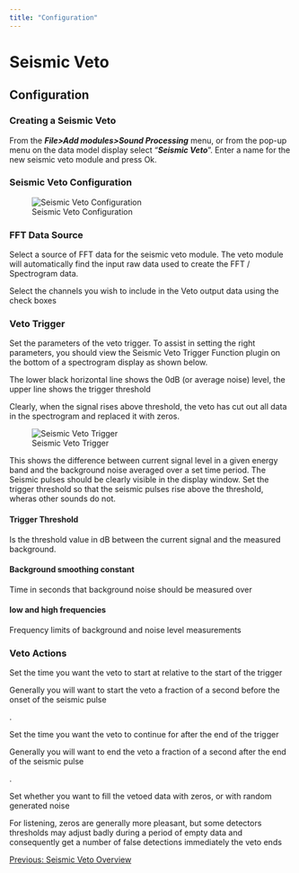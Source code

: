 ```yaml
---
title: "Configuration"
---
```

Seismic Veto
============

Configuration
-------------

  

### Creating a Seismic Veto

From the **_File>Add modules>Sound Processing_** menu, or from the pop-up menu on the data model display select "**_Seismic Veto_**". Enter a name for the new seismic veto module and press Ok.

  

### Seismic Veto Configuration

  
![Seismic Veto Configuration](images/VetoConfiguration.png)  

### FFT Data Source

Select a source of FFT data for the seismic veto module. The veto module will automatically find the input raw data used to create the FFT / Spectrogram data.

Select the channels you wish to include in the Veto output data using the check boxes

### Veto Trigger

Set the parameters of the veto trigger. To assist in setting the right parameters, you should view the Seismic Veto Trigger Function plugin on the bottom of a spectrogram display as shown below.

The lower black horizontal line shows the 0dB (or average noise) level, the upper line shows the trigger threshold

Clearly, when the signal rises above threshold, the veto has cut out all data in the spectrogram and replaced it with zeros.

  
![Seismic Veto Trigger](images/VetoTriggerWindow.png)  

This shows the difference between current signal level in a given energy band and the background noise averaged over a set time period. The Seismic pulses should be clearly visible in the display window. Set the trigger threshold so that the seismic pulses rise above the threshold, wheras other sounds do not.

#### Trigger Threshold

Is the threshold value in dB between the current signal and the measured background.

#### Background smoothing constant

Time in seconds that background noise should be measured over

#### low and high frequencies

Frequency limits of background and noise level measurements

### Veto Actions

Set the time you want the veto to start at relative to the start of the trigger

Generally you will want to start the veto a fraction of a second before the onset of the seismic pulse

.

Set the time you want the veto to continue for after the end of the trigger

Generally you will want to end the veto a fraction of a second after the end of the seismic pulse

.

Set whether you want to fill the vetoed data with zeros, or with random generated noise

For listening, zeros are generally more pleasant, but some detectors thresholds may adjust badly during a period of empty data and consequently get a number of false detections immediately the veto ends

  

[Previous: Seismic Veto Overview](veto_overview.html)